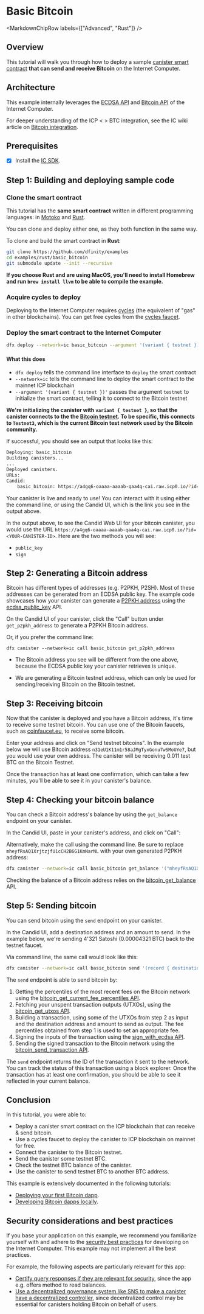 
# Basic Bitcoin 

<MarkdownChipRow labels={["Advanced", "Rust"]} />

## Overview 
This tutorial will walk you through how to deploy a sample [canister smart contract](https://wiki.internetcomputer.org/wiki/Canister_smart_contract) **that can send and receive Bitcoin** on the Internet Computer.

## Architecture

This example internally leverages the [ECDSA API](https://internetcomputer.org/docs/current/references/ic-interface-spec/#ic-ecdsa_public_key)
and [Bitcoin API](https://internetcomputer.org/docs/current/references/ic-interface-spec/#ic-bitcoin-api) of the Internet Computer.

For deeper understanding of the ICP < > BTC integration, see the IC wiki article on [Bitcoin integration](https://wiki.internetcomputer.org/wiki/Bitcoin_Integration).

## Prerequisites

* [x] Install the [IC SDK](https://internetcomputer.org/docs/current/developer-docs/setup/install/index.mdx).

## Step 1: Building and deploying sample code

### Clone the smart contract

This tutorial has the **same smart contract** written in different programming languages: in [Motoko](https://internetcomputer.org/docs/current/developer-docs/backend/motoko/index.md) and [Rust](https://internetcomputer.org/docs/current/developer-docs/backend/rust/index.md).

You can clone and deploy either one, as they both function in the same way.

To clone and build the smart contract in **Rust**:

```bash
git clone https://github.com/dfinity/examples
cd examples/rust/basic_bitcoin
git submodule update --init --recursive
```

**If you choose Rust and are using MacOS, you'll need to install Homebrew and run `brew install llvm` to be able to compile the example.**

### Acquire cycles to deploy

Deploying to the Internet Computer requires [cycles](https://internetcomputer.org/docs/current/developer-docs/setup/cycles) (the equivalent of "gas" in other blockchains). You can get free cycles from the [cycles faucet](https://internetcomputer.org/docs/current/developer-docs/setup/cycles/cycles-faucet.md).

### Deploy the smart contract to the Internet Computer

```bash
dfx deploy --network=ic basic_bitcoin --argument '(variant { testnet })'
```

#### What this does
- `dfx deploy` tells the command line interface to `deploy` the smart contract
- `--network=ic` tells the command line to deploy the smart contract to the mainnet ICP blockchain
- `--argument '(variant { testnet })'` passes the argument `testnet` to initialize the smart contract, telling it to connect to the Bitcoin testnet

**We're initializing the canister with `variant { testnet }`, so that the canister connects to the the [Bitcoin testnet](https://en.bitcoin.it/wiki/Testnet). To be specific, this connects to `Testnet3`, which is the current Bitcoin test network used by the Bitcoin community.**


If successful, you should see an output that looks like this:

```bash
Deploying: basic_bitcoin
Building canisters...
...
Deployed canisters.
URLs:
Candid:
    basic_bitcoin: https://a4gq6-oaaaa-aaaab-qaa4q-cai.raw.icp0.io/?id=<YOUR-CANISTER-ID>
```

Your canister is live and ready to use! You can interact with it using either the command line, or using the Candid UI, which is the link you see in the output above.

In the output above, to see the Candid Web UI for your bitcoin canister, you would use the URL `https://a4gq6-oaaaa-aaaab-qaa4q-cai.raw.icp0.io/?id=<YOUR-CANISTER-ID>`. Here are the two methods you will see:

* `public_key`
* `sign`

## Step 2: Generating a Bitcoin address

Bitcoin has different types of addresses (e.g. P2PKH, P2SH). Most of these
addresses can be generated from an ECDSA public key. The example code
showcases how your canister can generate a [P2PKH address](https://en.bitcoin.it/wiki/Transaction#Pay-to-PubkeyHash) using the [ecdsa_public_key](https://internetcomputer.org/docs/current/references/ic-interface-spec/#ic-ecdsa_public_key) API.

On the Candid UI of your canister, click the "Call" button under `get_p2pkh_address` to
generate a P2PKH Bitcoin address.

Or, if you prefer the command line:

    dfx canister --network=ic call basic_bitcoin get_p2pkh_address

* The Bitcoin address you see will be different from the one above, because the
  ECDSA public key your canister retrieves is unique.

* We are generating a Bitcoin testnet address, which can only be
used for sending/receiving Bitcoin on the Bitcoin testnet.


## Step 3: Receiving bitcoin

Now that the canister is deployed and you have a Bitcoin address, it's time to receive
some testnet bitcoin. You can use one of the Bitcoin faucets, such as [coinfaucet.eu](https://coinfaucet.eu),
to receive some bitcoin.

Enter your address and click on "Send testnet bitcoins". In the example below we will use Bitcoin address `n31eU1K11m1r58aJMgTyxGonu7wSMoUYe7`, but you would use your own address. The canister will be receiving 0.011 test BTC on the Bitcoin Testnet.

Once the transaction has at least one confirmation, which can take a few minutes,
you'll be able to see it in your canister's balance.

## Step 4: Checking your bitcoin balance

You can check a Bitcoin address's balance by using the `get_balance` endpoint on your canister.

In the Candid UI, paste in your canister's address, and click on "Call":

Alternatively, make the call using the command line. Be sure to replace `mheyfRsAQ1XrjtzjfU1cCH2B6G1KmNarNL` with your own generated P2PKH address:

```bash
dfx canister --network=ic call basic_bitcoin get_balance '("mheyfRsAQ1XrjtzjfU1cCH2B6G1KmNarNL")'
```

Checking the balance of a Bitcoin address relies on the [bitcoin_get_balance](https://internetcomputer.org/docs/current/references/ic-interface-spec/#ic-bitcoin_get_balance) API.

## Step 5: Sending bitcoin

You can send bitcoin using the `send` endpoint on your canister.

In the Candid UI, add a destination address and an amount to send. In the example
below, we're sending 4'321 Satoshi (0.00004321 BTC) back to the testnet faucet.

Via command line, the same call would look like this:

```bash
dfx canister --network=ic call basic_bitcoin send '(record { destination_address = "tb1ql7w62elx9ucw4pj5lgw4l028hmuw80sndtntxt"; amount_in_satoshi = 4321; })'
```

The `send` endpoint is able to send bitcoin by:

1. Getting the percentiles of the most recent fees on the Bitcoin network using the [bitcoin_get_current_fee_percentiles API](https://internetcomputer.org/docs/current/references/ic-interface-spec/#ic-bitcoin_get_current_fee_percentiles).
2. Fetching your unspent transaction outputs (UTXOs), using the [bitcoin_get_utxos API](https://internetcomputer.org/docs/current/references/ic-interface-spec/#ic-bitcoin_get_utxos).
3. Building a transaction, using some of the UTXOs from step 2 as input and the destination address and amount to send as output.
   The fee percentiles obtained from step 1 is used to set an appropriate fee.
4. Signing the inputs of the transaction using the [sign_with_ecdsa API](https://internetcomputer.org/docs/current/references/ic-interface-spec/#ic-sign_with_ecdsa).
5. Sending the signed transaction to the Bitcoin network using the [bitcoin_send_transaction API](https://internetcomputer.org/docs/current/references/ic-interface-spec/#ic-bitcoin_send_transaction).

The `send` endpoint returns the ID of the transaction it sent to the network.
You can track the status of this transaction using a block explorer. Once the
transaction has at least one confirmation, you should be able to see it
reflected in your current balance.

## Conclusion

In this tutorial, you were able to:

* Deploy a canister smart contract on the ICP blockchain that can receive & send bitcoin.
* Use a cycles faucet to deploy the canister to ICP blockchain on mainnet for free.
* Connect the canister to the Bitcoin testnet.
* Send the canister some testnet BTC.
* Check the testnet BTC balance of the canister.
* Use the canister to send testnet BTC to another BTC address. 

This example is extensively documented in the following tutorials:

* [Deploying your first Bitcoin dapp](https://internetcomputer.org/docs/current/samples/deploying-your-first-bitcoin-dapp).
* [Developing Bitcoin dapps locally](https://internetcomputer.org/docs/current/developer-docs/integrations/bitcoin/local-development).

## Security considerations and best practices

If you base your application on this example, we recommend you familiarize yourself with and adhere to the [security best practices](https://internetcomputer.org/docs/current/references/security/) for developing on the Internet Computer. This example may not implement all the best practices.

For example, the following aspects are particularly relevant for this app:
* [Certify query responses if they are relevant for security](https://internetcomputer.org/docs/current/references/security/general-security-best-practices#certify-query-responses-if-they-are-relevant-for-security), since the app e.g. offers method to read balances.
* [Use a decentralized governance system like SNS to make a canister have a decentralized controller](https://internetcomputer.org/docs/current/references/security/rust-canister-development-security-best-practices#use-a-decentralized-governance-system-like-sns-to-make-a-canister-have-a-decentralized-controller), since decentralized control may be essential for canisters holding Bitcoin on behalf of users.
